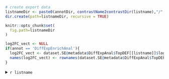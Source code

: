 
<!-- <details> -->

```r

# create export data
listnameDir <- paste0(annotDir, contrastName2contrastDir(listname),"/",ontology,"/")
dir.create(path=listnameDir, recursive = TRUE)

knitr::opts_chunk$set(
  fig.path=listnameDir
)
```

```r
log2FC_vect <- NULL
if(annot == 'DiffExpEnrichAnal'){
  log2FC_vect <- dataset.SE@metadata$DiffExpAnal$TopDEF[[listname]]$logFC
  names(log2FC_vect) <- rownames(dataset.SE@metadata$DiffExpAnal$TopDEF[[listname]])
}
```


<details>
<summary>`r listname`</summary>

1- Dotplot

```r
for(domain in names(dataset.SE@metadata[[annot]][[ontology]]$enrichResult[[listname]])){
 
dataPlot <-  dataset.SE@metadata[[annot]][[ontology]]$enrichResult[[listname]][[domain]]
if(nrow(dataPlot)>0){
p <- dotplot(dataPlot, showCategory = 15) + 
  ggtitle(paste0(listname, "\nEnrichment analysis result on domain ", domain, "\nFirst 15 enriched terms"))
print(p)
 }
else{print(paste0(listname, " - in domain: ", domain, " - There was no enriched term found in this setting."))}
}
```

2- Heatplot

```r
for(domain in names(dataset.SE@metadata[[annot]][[ontology]]$enrichResult[[listname]])){
dataPlot <-  dataset.SE@metadata[[annot]][[ontology]]$enrichResult[[listname]][[domain]]
if(nrow(dataPlot)>0){
p <-  heatplot(dataPlot, showCategory = 15, foldChange = log2FC_vect) + 
                                   labs(fill="log2FC") + 
                                   scale_fill_gradient2(low = "blue", mid = "white", high = "red", midpoint = 0) +
                                   theme(axis.text.y = element_text(size = 10)) + 
                                   ggtitle(paste0(listname, " - Enrichment analysis result on domain ", domain, "\nFirst 15 enriched terms"))
suppressMessages(print(p))# delete warnings for scale fill replacement
 }
else{print(paste0(listname, " - in domain: ", domain, " - There was no enriched term found in this setting."))}
}
```


3- Cnetplot

```r
for(domain in names(dataset.SE@metadata[[annot]][[ontology]]$enrichResult[[listname]])){
dataPlot <-  dataset.SE@metadata[[annot]][[ontology]]$enrichResult[[listname]][[domain]]
if(nrow(dataPlot)>0){
p <- cnetplot(dataPlot, showCategory = 15, foldChange = log2FC_vect, node_label = "category") + 
  guides(colour=guide_colourbar(title = "log2FC")) +
  scale_fill_gradient2(low = "blue", mid = "white", high = "red", midpoint = 0) + 
  ggtitle(paste0(listname, " - Enrichment analysis result on domain ", domain, "\nFirst 15 enriched terms"))
  suppressMessages(print(p)) # delete warnings for scale fill replacement
 }
else{print(paste0(listname, " - in domain: ", domain, " - There was no enriched term found in this setting."))}
}
```


4- Table

```r
for(domain in names(dataset.SE@metadata[[annot]][[ontology]]$enrichResult[[listname]])){
dataPlot <- dataset.SE@metadata[[annot]][[ontology]]$enrichResult[[listname]][[domain]]

#DT::datatable(dataPlot, # sometimes it prints non significant results...
#                    rownames = FALSE,
#                    options = list(rownames = FALSE, pageLength = 5, lengthMenu = c(5, 10, 15, 20), scrollX = T))
#

df <- reactable(dataPlot@result[dataPlot@result$p.adjust < dataPlot@pvalueCutoff, ] %>% dplyr::select(!c("geneID", "qvalue")),
          showSortable = TRUE,
          bordered = TRUE,
          defaultPageSize = 5, searchable = TRUE, paginationType = "simple")
print(df)
}
```

```r
for(domain in names(dataset.SE@metadata[[annot]][[ontology]]$enrichResult[[listname]])){
dataPlot <- dataset.SE@metadata[[annot]][[ontology]]$enrichResult[[listname]][[domain]]
write.table(dataPlot@result[dataPlot@result$p.adjust < dataPlot@pvalueCutoff, ],
            file=paste0(listnameDir,"Table_of_Enriched_terms_for_",domain,"_","pval<",dataPlot@pvalueCutoff,".txt"),
            sep="\t",quote=FALSE,col.names=TRUE,row.names=FALSE)
}
```


</details>




